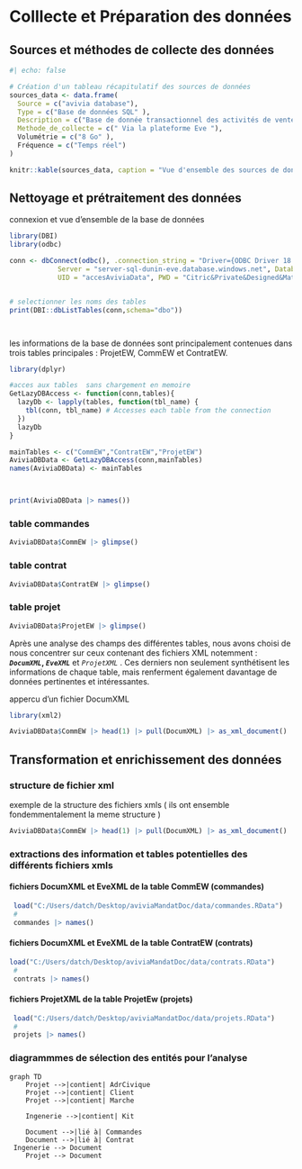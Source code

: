 # Colllecte et Préparation des données

## Sources et méthodes de collecte des données

```r
#| echo: false

# Création d'un tableau récapitulatif des sources de données
sources_data <- data.frame(
  Source = c("avivia database"),
  Type = c("Base de données SQL" ),
  Description = c("Base de donnée transactionnel des activités de ventes"),
  Methode_de_collecte = c(" Via la plateforme Eve "),
  Volumétrie = c("8 Go" ),
  Fréquence = c("Temps réel")
)

knitr::kable(sources_data, caption = "Vue d'ensemble des sources de données")
```

## Nettoyage et prétraitement des données

connexion et vue d'ensemble de la base de données

```r
library(DBI)
library(odbc)

conn <- dbConnect(odbc(), .connection_string = "Driver={ODBC Driver 18 for SQL Server};", 
            Server = "server-sql-dunin-eve.database.windows.net", Database = "AviviaEve_Copy", 
            UID = "accesAviviaData", PWD = "Citric&Private&Designed&Maturity1&Cloning")


# selectionner les noms des tables 
print(DBI::dbListTables(conn,schema="dbo"))




```

les informations de la base de données sont principalement contenues dans trois tables principales : ProjetEW, CommEW et ContratEW.

```r

library(dplyr)

#acces aux tables  sans chargement en memoire
GetLazyDBAccess <- function(conn,tables){
  lazyDb <- lapply(tables, function(tbl_name) {
    tbl(conn, tbl_name) # Accesses each table from the connection
  })
  lazyDb
}

mainTables <- c("CommEW","ContratEW","ProjetEW")
AviviaDBData <- GetLazyDBAccess(conn,mainTables)
names(AviviaDBData) <- mainTables



print(AviviaDBData |> names())
```

### table commandes

```r
AviviaDBData$CommEW |> glimpse()
```

### table contrat

```r
AviviaDBData$ContratEW |> glimpse()
```

### table projet

```r
AviviaDBData$ProjetEW |> glimpse()
```

Après une analyse des champs des différentes tables, nous avons choisi de nous concentrer sur ceux contenant des fichiers XML notemment : ***`DocumXML`*****, *`EveXML`*** et *`ProjetXML`* . Ces derniers non seulement synthétisent les informations de chaque table, mais renferment également davantage de données pertinentes et intéressantes.

appercu d'un fichier DocumXML

```r
library(xml2)

AviviaDBData$CommEW |> head(1) |> pull(DocumXML) |> as_xml_document() |> print()

```

## Transformation et enrichissement des données

### structure de fichier xml

exemple de la structure des fichiers xmls ( ils ont ensemble fondemmentalement la meme structure )

```r


AviviaDBData$CommEW |> head(1) |> pull(DocumXML) |> as_xml_document() |> xml_structure()
```

### extractions des information et tables potentielles des différents fichiers xmls

#### fichiers DocumXML et EveXML de la table CommEW (commandes)

```r
 load("C:/Users/datch/Desktop/aviviaMandatDoc/data/commandes.RData")
 #
 commandes |> names()
```

#### fichiers DocumXML et EveXML de la table ContratEW (contrats)

```r
load("C:/Users/datch/Desktop/aviviaMandatDoc/data/contrats.RData")
 #
 contrats |> names()
```

#### fichiers ProjetXML de la table ProjetEw (projets)

```r
 load("C:/Users/datch/Desktop/aviviaMandatDoc/data/projets.RData")
 #
 projets |> names()
```

### diagrammmes de  sélection des entités pour l'analyse

```mermaid
graph TD
    Projet -->|contient| AdrCivique
    Projet -->|contient| Client
    Projet -->|contient| Marche

    Ingenerie -->|contient| Kit

    Document -->|lié à| Commandes
    Document -->|lié à| Contrat
 Ingenerie --> Document
    Projet --> Document
   

```

